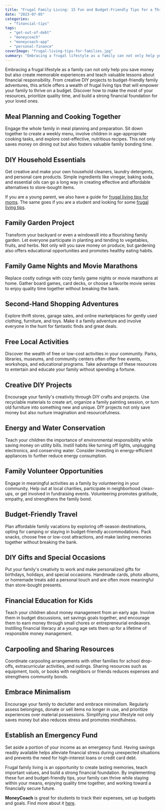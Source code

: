 ```yaml
---
title: "Frugal Family Living: 15 Fun and Budget-Friendly Tips for a Thriving Household"
date: "2023-07-05"
categories: 
  - "financial-tips"
tags: 
  - "get-out-of-debt"
  - "moneycoach"
  - "moneycoach-app"
  - "personal-finance"
coverImage: "frugal-living-tips-for-families.jpg"
summary: "Embracing a frugal lifestyle as a family can not only help you save money but also create memorable experiences and teach valuable lessons about financial responsibility."
---
```

Embracing a frugal lifestyle as a family can not only help you save money but also create memorable experiences and teach valuable lessons about financial responsibility. From creative DIY projects to budget-friendly family adventures, this article offers a wealth of frugal living tips that will empower your family to thrive on a budget. Discover how to make the most of your resources, prioritize quality time, and build a strong financial foundation for your loved ones.

## Meal Planning and Cooking Together
Engage the whole family in meal planning and preparation. Sit down together to create a weekly menu, involve children in age-appropriate cooking tasks, and explore cost-effective, nutritious recipes. This not only saves money on dining out but also fosters valuable family bonding time.

## DIY Household Essentials
Get creative and make your own household cleaners, laundry detergents, and personal care products. Simple ingredients like vinegar, baking soda, and essential oils can go a long way in creating effective and affordable alternatives to store-bought items.

If you are a young parent, we also have a guide for [frugal living tips for moms](/blog/frugal-living-tips-for-moms-how-to-save-money-and-stretch-your-budget). The same goes if you are a student and looking for some [frugal living tips](/blog/top-10-frugal-living-tips-for-students-save-money-and-manage-finances-wisely).

## Family Garden Project
Transform your backyard or even a windowsill into a flourishing family garden. Let everyone participate in planting and tending to vegetables, fruits, and herbs. Not only will you save money on produce, but gardening also offers educational opportunities and promotes healthy eating habits.

## Family Game Nights and Movie Marathons
Replace costly outings with cozy family game nights or movie marathons at home. Gather board games, card decks, or choose a favorite movie series to enjoy quality time together without breaking the bank.

## Second-Hand Shopping Adventures
Explore thrift stores, garage sales, and online marketplaces for gently used clothing, furniture, and toys. Make it a family adventure and involve everyone in the hunt for fantastic finds and great deals.

## Free Local Activities
Discover the wealth of free or low-cost activities in your community. Parks, libraries, museums, and community centers often offer free events, workshops, and educational programs. Take advantage of these resources to entertain and educate your family without spending a fortune.

## Creative DIY Projects
Encourage your family's creativity through DIY crafts and projects. Use recyclable materials to create art, organize a family painting session, or turn old furniture into something new and unique. DIY projects not only save money but also nurture imagination and resourcefulness.

## Energy and Water Conservation
Teach your children the importance of environmental responsibility while saving money on utility bills. Instill habits like turning off lights, unplugging electronics, and conserving water. Consider investing in energy-efficient appliances to further reduce energy consumption.

## Family Volunteer Opportunities
Engage in meaningful activities as a family by volunteering in your community. Help out at local charities, participate in neighborhood clean-ups, or get involved in fundraising events. Volunteering promotes gratitude, empathy, and strengthens the family bond.

## Budget-Friendly Travel
Plan affordable family vacations by exploring off-season destinations, opting for camping or staying in budget-friendly accommodations. Pack snacks, choose free or low-cost attractions, and make lasting memories together without breaking the bank.

## DIY Gifts and Special Occasions
Put your family's creativity to work and make personalized gifts for birthdays, holidays, and special occasions. Handmade cards, photo albums, or homemade treats add a personal touch and are often more meaningful than store-bought presents.

## Financial Education for Kids
Teach your children about money management from an early age. Involve them in budget discussions, set savings goals together, and encourage them to earn money through small chores or entrepreneurial endeavors. Instilling financial literacy at a young age sets them up for a lifetime of responsible money management.

## Carpooling and Sharing Resources
Coordinate carpooling arrangements with other families for school drop-offs, extracurricular activities, and outings. Sharing resources such as equipment, tools, or books with neighbors or friends reduces expenses and strengthens community bonds.

## Embrace Minimalism
Encourage your family to declutter and embrace minimalism. Regularly assess belongings, donate or sell items no longer in use, and prioritize experiences over material possessions. Simplifying your lifestyle not only saves money but also reduces stress and promotes mindfulness.

## Establish an Emergency Fund
Set aside a portion of your income as an emergency fund. Having savings readily available helps alleviate financial stress during unexpected situations and prevents the need for high-interest loans or credit card debt.

Frugal family living is an opportunity to create lasting memories, teach important values, and build a strong financial foundation. By implementing these fun and budget-friendly tips, your family can thrive while staying within your means, enjoying quality time together, and working toward a financially secure future.

**MoneyCoach** is great for students to track their expenses, set up budgets and goals. Find more about it [here](/).
